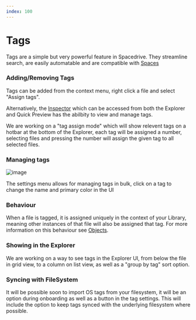 ```yaml
---
index: 100
---
```


# Tags

Tags are a simple but very powerful feature in Spacedrive. They streamline search, are easily automatable and are compatible with [Spaces]()

### Adding/Removing Tags

<Notice
	type="info"
	title="WIP"
	text="Tags are part of the Spacedrive library, so files that are not within a Location are not able to be tagged."
/>
Tags can be added from the context menu, right click a file and select "Assign tags".

Alternatively, the [Inspector]() which can be accessed from both the Explorer and Quick Preview has the abilbity to view and manage tags.

We are working on a "tag assign mode" which will show relevent tags on a hotbar at the bottom of the Explorer, each tag will be assigned a number, selecting files and pressing the number will assign the given tag to all selected files.

### Managing tags

![image](/images/tags.webp)

The settings menu allows for managing tags in bulk, click on a tag to change the name and primary color in the UI

### Behaviour

When a file is tagged, it is assigned uniquely in the context of your Library, meaning other instances of that file will also be assigned that tag. For more information on this behaviour see [Objects]().

### Showing in the Explorer

We are working on a way to see tags in the Explorer UI, from below the file in grid view, to a column on list view, as well as a "group by tag" sort option.

### Syncing with FileSystem

It will be possible soon to import OS tags from your filesystem, it will be an option during onboarding as well as a button in the tag settings. This will include the option to keep tags synced with the underlying filesystem where possible.
